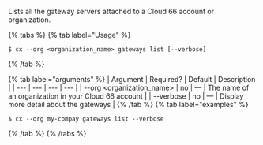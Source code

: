 Lists all the gateway servers attached to a Cloud 66 account or organization.

{% tabs %}
{% tab label="Usage" %}

```shell
$ cx --org <organization_name> gateways list [--verbose]
```
{% /tab %}
    
{% tab label="arguments" %}
| Argument | Required? | Default | Description |
|  ---  |  ---  |  ---  |  ---  |
| \--org <organization_name> | no | — | The name of an organization in your Cloud 66 account |
| \--verbose | no | — | Display more detail about the gateways |
{% /tab %}
{% tab label="examples" %}

```shell
$ cx --org my-compay gateways list --verbose
```

{% /tab %}
{% /tabs %}